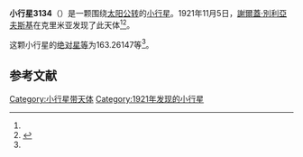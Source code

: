 {{Infobox planet
| bgcolour = #FFFFC0
| name = 3134 Kostinsky
| symbol = 
| image = 
| caption = 
| discovery = yes
| discovery_ref = 
| discoverer = [[謝爾蓋·別利亞夫斯基|謝爾蓋·別利亞夫斯基]]
| discovery_site = [[克里米亚|克里米亚]] 
| discovered = 1921年11月5日
| designations = yes
| mp_name = 
| named_after = 
| alt_names = A921 VA/ 1929 WK / 1931 DO / 1952 ST / 1976 UT3 / 1978 CO
| mp_category = [[外小行星带|外小行星带]]
| orbit_ref = <ref name="a">[http://ssd.jpl.nasa.gov/sbdb.cgi?sstr=3134 3134 Kostinsky] {{Wayback|url=http://ssd.jpl.nasa.gov/sbdb.cgi?sstr=3134 |date=20200918003152 }}，小行星數據庫瀏覽器（JPL Small-Body Database Browser）－[[美国国家航空航天局|美国国家航空航天局]]喷气推进实验室</ref>
| epoch = 2456400.5 (2013年4月18日更新)
| aphelion = {{convert|4.8711956|AU|km|3|abbr=on|lk=out}}
| perihelion = {{convert|3.1011538|AU|km|3|abbr=on}}
| semimajor = {{convert|3.9861747|AU|km|3|abbr=on}}
| eccentricity = 0.2220226
| period = 2906.919 [[日|日]]<br />7.96[[儒略年|儒略年]]
| avg_speed = 
| inclination = 7.64144
| asc_node = 257.01137
| mean_anomaly = 
| arg_peri = 163.26147
| satellites = 
| physical_characteristics = yes
| dimensions = 
| mass = 
| density = 
| surface_grav = 
| escape_velocity = 
| sidereal_day = 
| axial_tilt = 
| pole_ecliptic_lat = 
| pole_ecliptic_lon = 
| albedo = 
| temperatures= 
| temp_name1 = 
| mean_temp_1 = 
| max_temp_1 = 
| temp_name2 = 
| max_temp_2 = 
| spectral_type = 
| abs_magnitude = 163.26147
}}

'''小行星3134'''（{{lang-en|3134 Kostinsky}}）是一颗围绕[[太阳|太阳]][[公转|公转]]的[[小行星|小行星]]。1921年11月5日，[[謝爾蓋·別利亞夫斯基|謝爾蓋·別利亞夫斯基]]在克里米亚发现了此天体<ref name="a" /><ref>{{cite news|title=小行星列表|url=http://cfa-www.harvard.edu/iau/lists/NumberedMPs.txt|accessdate=2013-07-08|newspaper=哈佛大学|archive-date=2008-05-17|archive-url=https://web.archive.org/web/20080517010638/http://cfa-www.harvard.edu/iau/lists/NumberedMPs.txt|dead-url=no}}</ref>。

这颗小行星的[[绝对星等|绝对星等]]为163.26147等<ref name="a" />。

==参考文献==
{{reflist}}
{{Minor Planet Number|[[小行星3133|小行星3133]]|[[小行星3135|小行星3135]]}}

{{小天体}}

[[Category:小行星带天体|Category:小行星带天体]]
[[Category:1921年发现的小行星|Category:1921年发现的小行星]]

{{asteroid-stub}}